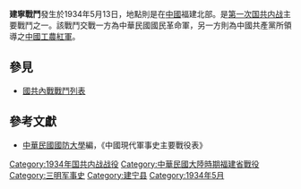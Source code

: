 {{Infobox Military Conflict|
campaign=|
image=|
caption=|
conflict=建寧戰鬥|
partof=[[第一次国共内战|第一次国共内战]]|
date=1934年5月13日|
place=[[中國|中國]]福建北部|
result=共軍退至寧化|
combatant1=中華民國國民革命軍88師孫元良部、5師謝溥福部、6師周碞部、79師樊菘甫部|
combatant2=中國共產黨紅軍1軍團林彪部、3軍團彭德懷部、5軍團董振堂部、7軍團蕭勁先部| 
commander1=[[孫元良|孫元良]]、[[謝溥福|謝溥福]]、[[周碞|周碞]]|
commander2=[[林彪|林彪]]、[[彭德懷|彭德懷]]、[[董振堂|董振堂]]、[[蕭勁先|蕭勁先]]|
strength1=|
strength2=|
casualties1=|
casualties2=|
}}
'''建寧戰鬥'''發生於1934年5月13日，地點則是在[[中國|中國]]福建北部。是[[第一次国共内战|第一次国共内战]]主要戰鬥之一。該戰鬥交戰一方為中華民國國民革命軍，另一方則為中國共產黨所領導之[[中國工農紅軍|中國工農紅軍]]。
==參見==
*[[國共內戰戰鬥列表|國共內戰戰鬥列表]]
==參考文獻==
*[[中華民國|中華民國]][[國防大學_(臺灣)|國防大學]]編，《中國現代軍事史主要戰役表》

[[Category:1934年国共内战战役|Category:1934年国共内战战役]]
[[Category:中華民國大陸時期福建省戰役|Category:中華民國大陸時期福建省戰役]]
[[Category:三明军事史|Category:三明军事史]]
[[Category:建宁县|Category:建宁县]]
[[Category:1934年5月|Category:1934年5月]]